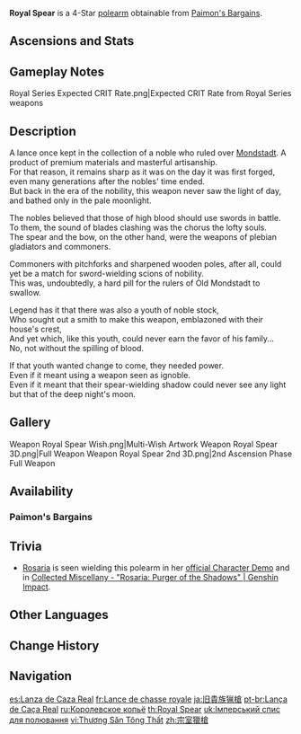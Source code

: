 {{Weapon Infobox
|id             = 13408
|image          = <gallery>
Weapon Royal Spear.png|Base
Weapon Royal Spear 2nd.png|2nd Ascension
</gallery>
|type           = Polearm
|series         = Royal
|releaseDate    = 2020-12-01
|quality        = 4
|base_atk       = 44
|2nd_stat_type  = ATK
|2nd_stat       = 6%
|obtain         = Paimon's Bargains
|passive        = Focus
|effect         = Upon dealing damage to an opponent, increases CRIT Rate by (var1)%. Max 5 stacks. A CRIT hit removes all existing stacks.
|eff_rank1_var1 = 8
|eff_rank2_var1 = 10
|eff_rank3_var1 = 12
|eff_rank4_var1 = 14
|eff_rank5_var1 = 16
|eff_att1       = CRIT Rate
|eff_att2       = CRIT Hit
}}
{{Description|This polearm was once cherished by a member of the old nobility that governed Mondstadt long ago. Although it has never seen the light of day, it is still incomparably sharp.}}
'''Royal Spear''' is a 4-Star [[polearm]] obtainable from [[Paimon's Bargains]].

==Ascensions and Stats==
{{Weapon Ascensions and Stats
|ascendMat1 = Mist Veiled Lead Elixir
|ascendMat2 = Mist Veiled Mercury Elixir
|ascendMat3 = Mist Veiled Gold Elixir
|ascendMat4 = Mist Veiled Primo Elixir
|bossMat1   = Mist Grass Pollen
|bossMat2   = Mist Grass
|bossMat3   = Mist Grass Wick
|commonMat1 = Recruit's Insignia
|commonMat2 = Sergeant's Insignia
|commonMat3 = Lieutenant's Insignia
}}

==Gameplay Notes==
<gallery>
Royal Series Expected CRIT Rate.png|Expected CRIT Rate from Royal Series weapons
</gallery>

==Description==
A lance once kept in the collection of a noble who ruled over [[Mondstadt]]. A product of premium materials and masterful artisanship.<br />
For that reason, it remains sharp as it was on the day it was first forged,<!--[sic.]--> even many generations after the nobles' time ended.<br />
But back in the era of the nobility, this weapon never saw the light of day, and bathed only in the pale moonlight.

The nobles believed that those of high blood should use swords in battle.<br />
To them, the sound of blades clashing was the chorus the lofty souls.<!--[sic.]--><br />
The spear and the bow, on the other hand, were the weapons of plebian gladiators and commoners.

Commoners with pitchforks and sharpened wooden poles, after all, could yet be a match for sword-wielding scions of nobility.<br />
This was, undoubtedly, a hard pill for the rulers of Old Mondstadt to swallow.

Legend has it that there was also a youth of noble stock,<br />
Who sought out a smith to make this weapon, emblazoned with their house's crest,<br />
And yet which, like this youth, could never earn the favor of his family...<br />
No, not without the spilling of blood.

If that youth wanted change to come, they needed power.<br />
Even if it meant using a weapon seen as ignoble.<br />
Even if it meant that their spear-wielding shadow could never see any light but that of the deep night's moon.

==Gallery==
<gallery>
Weapon Royal Spear Wish.png|Multi-Wish Artwork
Weapon Royal Spear 3D.png|Full Weapon
Weapon Royal Spear 2nd 3D.png|2nd Ascension Phase Full Weapon
</gallery>

==Availability==
===Paimon's Bargains===
{{Paimon's Bargains History}}

==Trivia==
*[[Rosaria]] is seen wielding this polearm in her [https://youtu.be/KJwOW1zS8UM official Character Demo] and in [https://youtu.be/xyqhHMSoAGQ Collected Miscellany - "Rosaria: Purger of the Shadows" | Genshin Impact].

==Other Languages==
{{Flex|
===Weapon===
{{Other Languages
|en      = Royal Spear
|zhs     = 宗室猎枪
|zhs_rm  = Zōngshì Lièqiāng
|zht     = 宗室獵槍
|zht_rm  = Zōngshì Lièqiāng
|zh_tl   = Imperial Hunting Spear
|ja      = 旧貴族猟槍
|ja_rm   = Kyuu-kizoku Ryousou{{Assumed}}
|ja_tl   = Old-Noble Hunting Spear
|ko      = 왕실의 장창
|ko_rm   = Wangsil-ui Jangchang
|ko_tl   = Royal Long Spear
|es      = Lanza de Caza Real
|es_tl   = Royal Hunting Spear
|fr      = Lance de chasse royale
|fr_tl   = Royal Hunting Spear
|ru      = Королевское копьё
|ru_tl   = Royal Spear
|th      = Royal Spear
|vi      = Thương Săn Tông Thất
|vi_tl   = Noble Hunting Spear
|de      = Königlicher Jagdspeer
|de_tl   = Royal Hunting Spear
|id      = Royal Spear
|pt      = Lança de Caça Real
|pt_tl   = Royal Hunting Spear
|tr      = Kraliyet Mızrağı
|tr_tl   = 
|it      = Lancia reale
|it_tl   = Royal Spear
}}
|
===Passive===
{{Transclude|Royal Series|Other Languages}}
}}

==Change History==
{{Change History|1.1}}

==Navigation==
{{Weapons by Series Navbox|series=Royal}}
{{Weapon Navbox|type=Polearms}}

[[es:Lanza de Caza Real]]
[[fr:Lance de chasse royale]]
[[ja:旧貴族猟槍]]
[[pt-br:Lança de Caça Real]]
[[ru:Королевское копьё]]
[[th:Royal Spear]]
[[uk:Імперський спис для полювання]]
[[vi:Thương Săn Tông Thất]]
[[zh:宗室獵槍]]